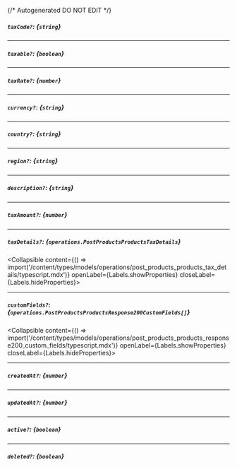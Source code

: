 {/* Autogenerated DO NOT EDIT  */}

##### `taxCode?`: *{`string`}*

---
##### `taxable?`: *{`boolean`}*

---
##### `taxRate?`: *{`number`}*

---
##### `currency?`: *{`string`}*

---
##### `country?`: *{`string`}*

---
##### `region?`: *{`string`}*

---
##### `description?`: *{`string`}*

---
##### `taxAmount?`: *{`number`}*

---
##### `taxDetails?`: *{`operations.PostProductsProductsTaxDetails`}*
<Collapsible content={() => import('/content/types/models/operations/post_products_products_tax_details/typescript.mdx')} openLabel={Labels.showProperties} closeLabel={Labels.hideProperties}>
</Collapsible>

---
##### `customFields?`: *{`operations.PostProductsProductsResponse200CustomFields[]`}*
<Collapsible content={() => import('/content/types/models/operations/post_products_products_response200_custom_fields/typescript.mdx')} openLabel={Labels.showProperties} closeLabel={Labels.hideProperties}>
</Collapsible>

---
##### `createdAt?`: *{`number`}*

---
##### `updatedAt?`: *{`number`}*

---
##### `active?`: *{`boolean`}*

---
##### `deleted?`: *{`boolean`}*


